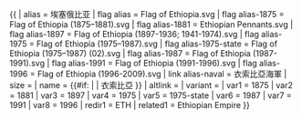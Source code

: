 {{ {{{1<noinclude>|country showdata</noinclude>}}}
| alias = 埃塞俄比亚
| flag alias = Flag of Ethiopia.svg
| flag alias-1875 = Flag of Ethiopia (1875–1881).svg
| flag alias-1881 = Ethiopian Pennants.svg
| flag alias-1897 = Flag of Ethiopia (1897-1936; 1941-1974).svg
| flag alias-1975 = Flag of Ethiopia (1975–1987).svg
| flag alias-1975-state = Flag of Ethiopia (1975–1987) (02).svg
| flag alias-1987 = Flag of Ethiopia (1987-1991).svg
| flag alias-1991 = Flag of Ethiopia (1991-1996).svg
| flag alias-1996 = Flag of Ethiopia (1996-2009).svg
| link alias-naval = 衣索比亞海軍
| size = {{{size|}}}
| name = {{#if: {{{name|}}} | {{{name|}}} | 衣索比亞 }}
| altlink = {{{altlink|}}}
| variant = {{{variant|}}}
<noinclude>
| var1 = 1875
| var2 = 1881
| var3 = 1897
| var4 = 1975
| var5 = 1975-state
| var6 = 1987
| var7 = 1991
| var8 = 1996
| redir1 = ETH
| related1 = Ethiopian Empire
</noinclude>
}}<noinclude>
</noinclude>